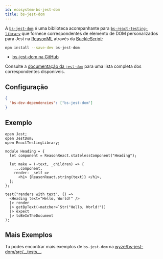 ```yaml
---
id: ecosystem-bs-jest-dom
title: bs-jest-dom
---
```


A [`bs-jest-dom`][gh] é uma biblioteca acompanhante para [`bs-react-testing-library`](bs-react-testing-library/intro.mdx) que fornece correspondentes de elemento de DOM personalizados para Jest na [ReasonML][re] através da [BuckleScript][bucklescript]:

```bash npm2yarn
npm install --save-dev bs-jest-dom
```

- [bs-jest-dom na GitHub][gh]

Consulte a [documentação da `jest-dom`](https://github.com/testing-library/jest-dom) para uma lista completa dos correspondentes disponíveis.

[gh]: https://github.com/wyze/bs-jest-dom

## Configuração

```json
{
  "bs-dev-dependencies": ["bs-jest-dom"]
}
```

## Exemplo

```reason title="A_test.re"
open Jest;
open JestDom;
open ReactTestingLibrary;

module Heading = {
  let component = ReasonReact.statelessComponent("Heading");

  let make = (~text, _children) => {
    ...component,
    render: _self =>
      <h1> {ReasonReact.string(text)} </h1>,
  };
};

test("renders with text", () =>
  <Heading text="Hello, World!" />
  |> render
  |> getByText(~matcher=`Str("Hello, World!"))
  |> expect
  |> toBeInTheDocument
);
```

## Mais Exemplos

Tu podes encontrar mais exemplos de `bs-jest-dom` na [wyze/bs-jest-dom/src/\_\_tests\_\_](https://github.com/wyze/bs-jest-dom/tree/master/src/__tests__).

[re]: https://reasonml.github.io/
[bucklescript]: https://bucklescript.github.io/
